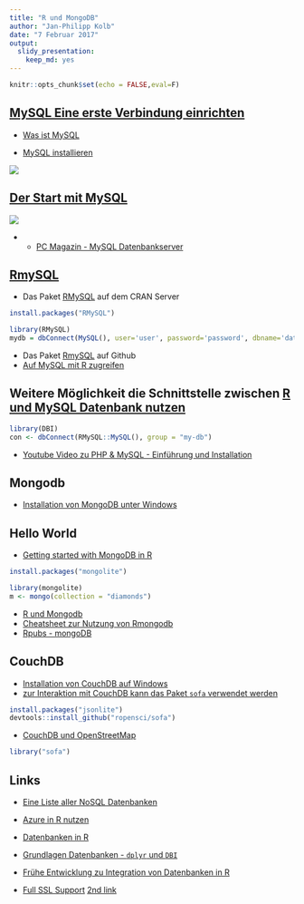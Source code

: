 ```yaml
---
title: "R und MongoDB"
author: "Jan-Philipp Kolb"
date: "7 Februar 2017"
output: 
  slidy_presentation: 
    keep_md: yes
---
```


```r
knitr::opts_chunk$set(echo = FALSE,eval=F)
```


## [MySQL Eine erste Verbindung einrichten](https://dev.mysql.com/doc/workbench/en/wb-getting-started-tutorial-create-connection.html)

- [Was ist MySQL](https://www.proggen.org/doku.php?id=php:mysql:start)

- [MySQL installieren](https://dev.mysql.com/doc/refman/5.7/en/windows-installation.html)

![](figure/InstallingMySQL.PNG)

## [Der Start mit MySQL](https://dev.mysql.com/doc/mysql-getting-started/en/)

![](figure/MySQLErsteVerbindung.PNG)

- - [PC Magazin - MySQL Datenbankserver](http://www.pc-magazin.de/ratgeber/grundlagen-zum-datenbankserver-mysql-1039293.html)


## [RmySQL](https://www.r-bloggers.com/rmysql-version-0-10-2-full-ssl-support/)

- Das Paket [RMySQL](https://cran.r-project.org/web/packages/RMySQL/index.html) auf dem CRAN Server

```r
install.packages("RMySQL")
```

```r
library(RMySQL)
mydb = dbConnect(MySQL(), user='user', password='password', dbname='database_name', host='host')
```


- Das Paket [RmySQL](https://github.com/rstats-db/RMySQL) auf Github
- [Auf MySQL mit R zugreifen](https://www.r-bloggers.com/accessing-mysql-through-r/)


## Weitere Möglichkeit die Schnittstelle zwischen [R und MySQL Datenbank nutzen](http://www.jason-french.com/blog/2014/07/03/using-r-with-mysql-databases/)


```r
library(DBI)
con <- dbConnect(RMySQL::MySQL(), group = "my-db")
```

- [Youtube Video zu PHP & MySQL - Einführung und Installation](https://www.youtube.com/watch?v=2AVnuu4Ty_A)

## Mongodb

- [Installation von MongoDB unter Windows](https://docs.mongodb.com/manual/tutorial/install-mongodb-on-windows/)


## Hello World

- [Getting started with MongoDB in R](https://cran.r-project.org/web/packages/mongolite/vignettes/intro.html)

```r
install.packages("mongolite")
```


```r
library(mongolite)
m <- mongo(collection = "diamonds")
```


- [R und Mongodb](https://cran.r-project.org/web/packages/rmongodb/vignettes/rmongodb_introduction.html)
- [Cheatsheet zur Nutzung von Rmongodb](https://blog.codecentric.de/files/2012/12/MongoDB-CheatSheet-v1_0.pdf)
- [Rpubs - mongoDB](https://rpubs.com/davparker/32742)


## CouchDB

- [Installation von CouchDB auf Windows](http://docs.couchdb.org/en/stable/install/windows.html)
- [zur Interaktion mit CouchDB kann das Paket `sofa` verwendet werden](https://github.com/ropensci/sofa)


```r
install.packages("jsonlite")
devtools::install_github("ropensci/sofa")
```

- [CouchDB und OpenStreetMap](http://wiki.openstreetmap.org/wiki/OSMCouch)

```r
library("sofa")
```



## Links

- [Eine Liste aller NoSQL Datenbanken](http://bigdata-madesimple.com/a-deep-dive-into-nosql-a-complete-list-of-nosql-databases/)

- [Azure in R nutzen](http://www.r-bloggers.com/using-azure-as-an-r-datasource-part-2-pulling-data-from-mysqlmariadb/)

- [Datenbanken in R](https://cran.r-project.org/web/packages/dplyr/vignettes/databases.html)

- [Grundlagen Datenbanken - `dplyr` und `DBI`](https://shiny.rstudio.com/articles/overview.html)

- [Frühe Entwicklung zu Integration von Datenbanken in R](https://cran.r-project.org/web/packages/DBI/vignettes/DBI-proposal.html)

- [Full SSL Support](https://www.r-bloggers.com/rmysql-version-0-10-2-full-ssl-support/) [2nd link](https://www.opencpu.org/posts/rmysql-release-0-10-2/)

